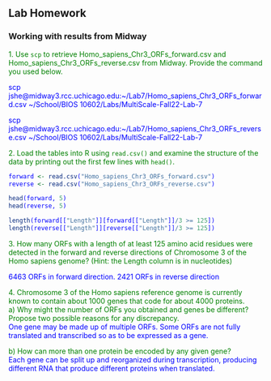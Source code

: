 ## Lab Homework

### Working with results from Midway

<span style="color:green">1. Use `scp` to retrieve Homo_sapiens_Chr3_ORFs_forward.csv and Homo_sapiens_Chr3_ORFs_reverse.csv from Midway. Provide the command you used below. \span

<div style="color:blue"> 
scp jshe@midway3.rcc.uchicago.edu:~/Lab7/Homo_sapiens_Chr3_ORFs_forward.csv ~/School/BIOS\ 10602/Labs/MultiScale-Fall22-Lab-7

scp jshe@midway3.rcc.uchicago.edu:~/Lab7/Homo_sapiens_Chr3_ORFs_reverse.csv ~/School/BIOS\ 10602/Labs/MultiScale-Fall22-Lab-7 \div

<span style="color:green">2. Load the tables into R using `read.csv()` and examine the structure of the data by printing out the first few lines with `head()`.\span

```r
forward <- read.csv("Homo_sapiens_Chr3_ORFs_forward.csv")
reverse <- read.csv("Homo_sapiens_Chr3_ORFs_reverse.csv")

head(forward, 5)
head(reverse, 5)

length(forward[["Length"]][forward[["Length"]]/3 >= 125])
length(reverse[["Length"]][reverse[["Length"]]/3 >= 125])
```

<span style="color:green">3. How many ORFs with a length of at least 125 amino acid residues were detected in the forward and reverse directions of Chromosome 3 of the Homo sapiens genome? (Hint: the Length column is in nucleotides)</span>

<span style="color:blue"> 6463 ORFs in forward direction. 2421 ORFs in reverse direction </span>

<span style="color:green">4. Chromosome 3 of the Homo sapiens reference genome is currently known to contain about 1000 genes that code for about 4000 proteins. </span>
<br>
<span style="color:green">a) Why might the number of ORFs you obtained and genes be different? Propose two possible reasons for any discrepancy. </span>
<br>
<span style="color:blue"> One gene may be made up of multiple ORFs. Some ORFs are not fully translated and transcribed so as to be expressed as a gene.  </span>
<br>

<span style="color:green">b) How can more than one protein be encoded by any given gene? </span>
<br>
<span style="color:blue"> Each gene can be split up and reorganized during transcription, producing different RNA that produce different proteins when translated. </span>

